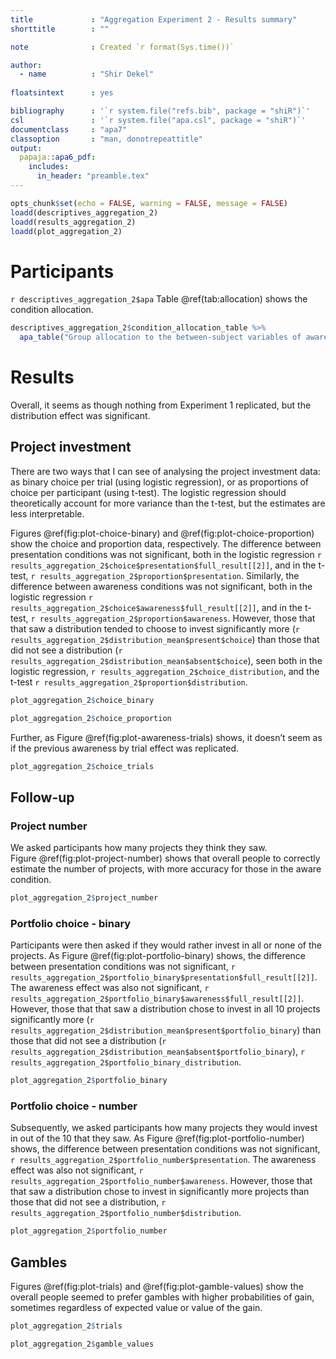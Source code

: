 ```yaml
---
title             : "Aggregation Experiment 2 - Results summary"
shorttitle        : ""

note              : Created `r format(Sys.time())`

author: 
  - name          : "Shir Dekel"
  
floatsintext      : yes

bibliography      : '`r system.file("refs.bib", package = "shiR")`'
csl               : '`r system.file("apa.csl", package = "shiR")`'
documentclass     : "apa7"
classoption       : "man, donotrepeattitle"
output: 
  papaja::apa6_pdf:
    includes: 
      in_header: "preamble.tex"
---
```


```r
opts_chunk$set(echo = FALSE, warning = FALSE, message = FALSE)
loadd(descriptives_aggregation_2)
loadd(results_aggregation_2)
loadd(plot_aggregation_2)
```

# Participants

`r descriptives_aggregation_2$apa` Table\ \@ref(tab:allocation) shows the condition allocation.

```r
descriptives_aggregation_2$condition_allocation_table %>% 
  apa_table("Group allocation to the between-subject variables of awareness, presentation, and distribution.")
```

# Results

Overall, it seems as though nothing from Experiment 1 replicated, but the distribution effect was significant.

## Project investment

There are two ways that I can see of analysing the project investment data: as binary choice per trial (using logistic regression), or as proportions of choice per participant (using t-test). The logistic regression should theoretically account for more variance than the t-test, but the estimates are less interpretable.

Figures\ \@ref(fig:plot-choice-binary) and\ \@ref(fig:plot-choice-proportion)
show the choice and proportion data, respectively. The difference between
presentation conditions was not significant, both in the logistic regression
`r results_aggregation_2$choice$presentation$full_result[[2]]`, and in the t-test,
`r results_aggregation_2$proportion$presentation`. Similarly, the difference
between awareness conditions was not significant, both in the logistic
regression `r results_aggregation_2$choice$awareness$full_result[[2]]`, and in
the t-test, `r results_aggregation_2$proportion$awareness`. However, those that
that saw a distribution tended to choose to invest significantly more
(`r results_aggregation_2$distribution_mean$present$choice`) than those that did not see a
distribution (`r results_aggregation_2$distribution_mean$absent$choice`), seen both in
the logistic regression, `r results_aggregation_2$choice_distribution`, and the
t-test `r results_aggregation_2$proportion$distribution`.

```r
plot_aggregation_2$choice_binary
```

```r
plot_aggregation_2$choice_proportion
```

Further, as Figure\ \@ref(fig:plot-awareness-trials) shows, it doesn't seem as if the previous awareness by trial effect was replicated.

```r
plot_aggregation_2$choice_trials
```

## Follow-up

### Project number

We asked participants how many projects they think they saw. Figure\ \@ref(fig:plot-project-number) shows that overall people to correctly estimate the number of projects, with more accuracy for those in the aware condition.

```r
plot_aggregation_2$project_number
```

### Portfolio choice - binary

Participants were then asked if they would rather invest in all or none of the
projects. As Figure\ \@ref(fig:plot-portfolio-binary) shows, the difference
between presentation conditions was not significant,
`r results_aggregation_2$portfolio_binary$presentation$full_result[[2]]`. The
awareness effect was also not significant,
`r results_aggregation_2$portfolio_binary$awareness$full_result[[2]]`. However,
those that that saw a distribution chose to invest in all 10 projects
significantly more
(`r results_aggregation_2$distribution_mean$present$portfolio_binary`) than those
that did not see a distribution
(`r results_aggregation_2$distribution_mean$absent$portfolio_binary`),
`r results_aggregation_2$portfolio_binary_distribution`.

```r
plot_aggregation_2$portfolio_binary
```

### Portfolio choice - number

Subsequently, we asked participants how many projects they would invest in out of the 10 that they saw. As Figure\ \@ref(fig:plot-portfolio-number) shows, the difference between presentation conditions was not significant, `r results_aggregation_2$portfolio_number$presentation`. The awareness effect was also not significant, `r results_aggregation_2$portfolio_number$awareness`. However, those that that saw a distribution chose to invest in significantly more projects than those that did not see a distribution, `r results_aggregation_2$portfolio_number$distribution`. 

```r
plot_aggregation_2$portfolio_number
```

## Gambles

Figures\ \@ref(fig:plot-trials) and\ \@ref(fig:plot-gamble-values) show the overall people seemed to prefer gambles with higher probabilities of gain, sometimes regardless of expected value or value of the gain.

```r
plot_aggregation_2$trials
```

```r
plot_aggregation_2$gamble_values
```
